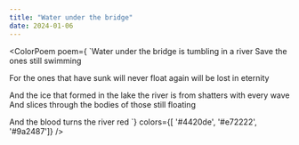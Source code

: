 ```yaml
---
title: "Water under the bridge"
date: 2024-01-06
---
```



<ColorPoem poem={
`Water under the bridge
  is tumbling in a river
Save the ones still swimming

For the ones that have sunk
  will never float again
  will be lost in eternity

And the ice that formed
  in the lake the river is from
  shatters with every wave
And slices through the bodies
  of those still floating

And the blood turns
  the river red 
`} colors={[ '#4420de', '#e72222', '#9a2487']}
/>
